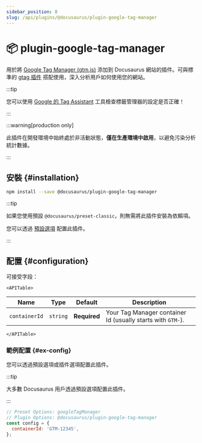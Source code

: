 ```yaml
---
sidebar_position: 8
slug: /api/plugins/@docusaurus/plugin-google-tag-manager
---
```


# 📦 plugin-google-tag-manager


用於將 [Google Tag Manager (gtm.js)](https://developers.google.com/tag-platform/tag-manager) 添加到 Docusaurus 網站的插件。可與標準的 [gtag 插件](./plugin-google-gtag.mdx) 搭配使用，深入分析用戶如何使用您的網站。

:::tip

您可以使用 [Google 的 Tag Assistant](https://tagassistant.google.com/) 工具檢查標籤管理器的設定是否正確！

:::

:::warning[production only]

此插件在開發環境中始終處於非活動狀態，**僅在生產環境中啟用**，以避免污染分析統計數據。

:::

## 安裝 {#installation}

```bash npm2yarn
npm install --save @docusaurus/plugin-google-tag-manager
```

:::tip

如果您使用預設 `@docusaurus/preset-classic`，則無需將此插件安裝為依賴項。

您可以透過 [預設選項](../../using-plugins.mdx#docusauruspreset-classic) 配置此插件。

:::

## 配置 {#configuration}

可接受字段：

```mdx-code-block
<APITable>
```

| Name | Type | Default | Description |
| --- | --- | --- | --- |
| `containerId` | `string` | **Required** | Your Tag Manager container Id (usually starts with `GTM-`). |

```mdx-code-block
</APITable>
```

### 範例配置 {#ex-config}

您可以透過預設選項或插件選項配置此插件。

:::tip

大多數 Docusaurus 用戶透過預設選項配置此插件。

:::

```js config-tabs
// Preset Options: googleTagManager
// Plugin Options: @docusaurus/plugin-google-tag-manager
const config = {
  containerId: 'GTM-12345',
};
```